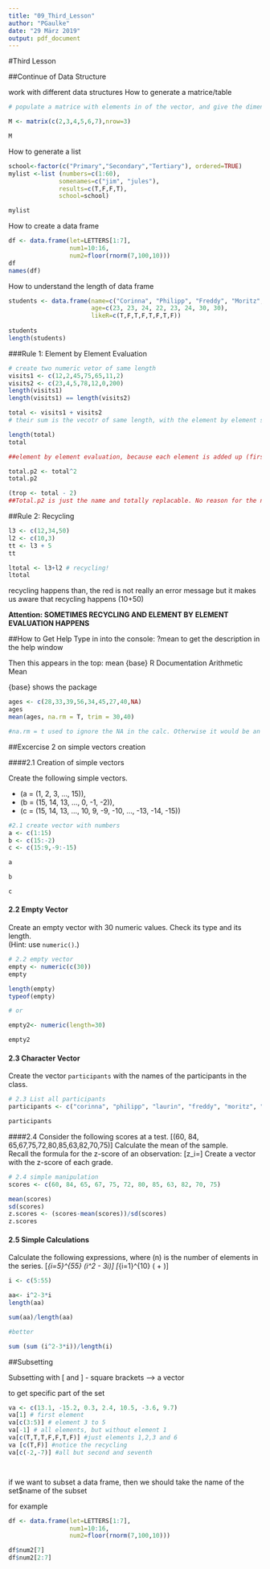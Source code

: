```yaml
---
title: "09_Third_Lesson"
author: "PGaulke"
date: "29 März 2019"
output: pdf_document
---
```


#Third Lesson

##Continue of Data Structure

work with different data structures
How to generate a matrice/table
```r
# populate a matrice with elements in of the vector, and give the dimension

M <- matrix(c(2,3,4,5,6,7),nrow=3)

M
```


How to generate a list
```r
school<-factor(c("Primary","Secondary","Tertiary"), ordered=TRUE)
mylist <-list (numbers=c(1:60),
              somenames=c("jim", "jules"),
              results=c(T,F,F,T),
              school=school)

mylist
```

How to create a data frame

```r
df <- data.frame(let=LETTERS[1:7],
                 num1=10:16,
                 num2=floor(rnorm(7,100,10)))
df
names(df)
```

How to understand the length of data frame
```r
students <- data.frame(name=c("Corinna", "Philipp", "Freddy", "Moritz", "Niklas", "Laurin", "Forster", "Fidalgo"),
                       age=c(23, 23, 24, 22, 23, 24, 30, 30),
                       likeR=c(T,F,T,F,T,F,T,F))
                    
students
length(students)
```

###Rule 1: Element by Element Evaluation
```r
# create two numeric vetor of same length
visits1 <- c(12,2,45,75,65,11,2)
visits2 <- c(23,4,5,78,12,0,200)
length(visits1)
length(visits1) == length(visits2)

total <- visits1 + visits2
# their sum is the vecotr of same length, with the element by element sums

length(total)
total

##element by element evaluation, because each element is added up (first value visit one plus first value visit two)
```

```r
total.p2 <- total^2
total.p2

(trop <- total - 2)
##Total.p2 is just the name and totally replacable. No reason for the name, everything after is not replacable for this calc

```

##Rule 2: Recycling

```r
l3 <- c(12,34,50)
l2 <- c(10,3)
tt <- l3 + 5
tt

ltotal <- l3+l2 # recycling!
ltotal

```

recycling happens than, the red is not really an error message but it makes us aware that recycling happens (10+50)

**Attention: SOMETIMES RECYCLING AND ELEMENT BY ELEMENT EVALUATION HAPPENS**



##How to Get Help
Type in into the console: ?mean to get the description in the help window

Then this appears in the top:
mean {base}	R Documentation
Arithmetic Mean

{base} shows the package

```r
ages <- c(28,33,39,56,34,45,27,40,NA)
ages
mean(ages, na.rm = T, trim = 30,40)

#na.rm = t used to ignore the NA in the calc. Otherwise it would be an error message. na.rm = T stands for: ignoring NA. (By saying =false than we have the default (same as for writing nothing, so not na.rm at all))

```


##Excercise 2 on simple vectors creation

####2.1 Creation of simple vectors

Create the following simple vectors.

  - \(a = (1, 2, 3, ..., 15)\),
  - \(b = (15, 14, 13, ..., 0, -1, -2)\),
  - \(c = (15, 14, 13, ..., 10, 9, -9, -10, ..., -13, -14, -15)\)
```r
#2.1 create vector with numbers
a <- c(1:15)
b <- c(15:-2)
c <- c(15:9,-9:-15)

a

b

c
```

#### 2.2 Empty Vector
Create an empty vector with 30 numeric values. Check its type and its length.   
(Hint: use `numeric()`.)
```r
# 2.2 empty vector
empty <- numeric(c(30))
empty

length(empty)
typeof(empty)

# or

empty2<- numeric(length=30)

empty2
```
#### 2.3 Character Vector
Create the vector `participants` with the names of the participants in the class.

```r
# 2.3 List all participants
participants <- c("corinna", "philipp", "laurin", "freddy", "moritz", "niklas")

participants
```
 
####2.4 Consider the following scores at a test.
\[(60, 84, 65,67,75,72,80,85,63,82,70,75)\]
Calculate the mean of the sample.  
Recall the formula for the z-score of an observation:
\[z_i=\frac{x_i-\mu}{\sigma}\]
Create a vector with the z-score of each grade. 

```r
# 2.4 simple manipulation 
scores <- c(60, 84, 65, 67, 75, 72, 80, 85, 63, 82, 70, 75)

mean(scores)
sd(scores)
z.scores <- (scores-mean(scores))/sd(scores)
z.scores


```
#### 2.5 Simple Calculations
Calculate the following expressions, where \(n\) is the number of elements in the series.
\[\frac{1}{n}\sum_{i=5}^{55} (i^2 - 3i)\]
\[\frac{1}{n}\sum_{i=1}^{10} \left(\frac{3^i}{3i} + \sqrt{3i}\right)\]

```r

i <- c(5:55)

aa<- i^2-3*i
length(aa)

sum(aa)/length(aa)

#better

sum (sum (i^2-3*i))/length(i)


```


##Subsetting

Subsetting with [ and ] - square brackets --> a vector

to get specific part of the set
```r
va <- c(13.1, -15.2, 0.3, 2.4, 10.5, -3.6, 9.7)
va[1] # first element
va[c(3:5)] # element 3 to 5
va[-1] # all elements, but without element 1
va[c(T,T,T,F,F,T,F)] #just elements 1,2,3 and 6
va [c(T,F)] #notice the recycling
va[c(-2,-7)] #all but second and seventh




```

if we want to subset a data frame, then we should take the name of the set$name of the subset

for example
```r
df <- data.frame(let=LETTERS[1:7],
                 num1=10:16,
                 num2=floor(rnorm(7,100,10)))

df$num2[7]
df$num2[2:7]
```

